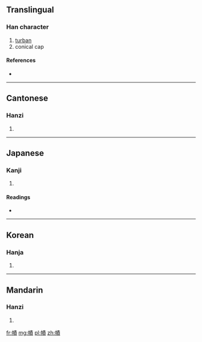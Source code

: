 {{also|帻}}
==Translingual==

===Han character===
{{Han char|rn=50|rad=巾|as=11|sn=14|four=4528<sub>6</sub>|canj=中月手一金 (LBQMC)}}

# [[turban]]
# conical cap

====References====
* {{Han ref|kx=0336.060|dkj=09058|dj=0643.070|hdz=10751.090|uh=5E58|ud=24152|bh=E1B2|bd=57778}}

----

==Cantonese==

===Hanzi===
{{yue-hanzi|jyut=|y=jik1|sim=帻}}

# {{defn|Cantonese|sort=巾11}}

----

==Japanese==

===Kanji===
{{ja-kanji|grade=|rs=巾11}}

# {{defn|Japanese|sort=巾11}}

====Readings====
* {{ja-readings|on=[[さく]] (saku), [[しゃく]] (shaku)|kun=[[ずきん]] (zukin)}}

----

==Korean==

===Hanja===
{{ko-hanja|hangeul=책|rv=chaek|mr=ch'aek}}

# {{defn|Korean|sort=巾11}}

----

==Mandarin==

===Hanzi===
{{cmn-hanzi|sim=帻|pin=[[zé]] ([[ze2]])|wg=tse<sup>2</sup>}}

# {{defn|Mandarin|sort=巾11}}

[[fr:幘]]
[[mg:幘]]
[[pl:幘]]
[[zh:幘]]
